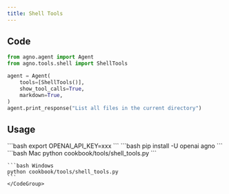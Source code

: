 ```yaml
---
title: Shell Tools
---
```


## Code

```python cookbook/tools/shell_tools.py
from agno.agent import Agent
from agno.tools.shell import ShellTools

agent = Agent(
    tools=[ShellTools()],
    show_tool_calls=True,
    markdown=True,
)
agent.print_response("List all files in the current directory")
```

## Usage

<Steps>
  <Snippet file="create-venv-step.mdx" />

  <Step title="Set your API key">
    ```bash
    export OPENAI_API_KEY=xxx
    ```
  </Step> 

  <Step title="Install libraries">
    ```bash
    pip install -U openai agno
    ```
  </Step>

  <Step title="Run Agent">
    <CodeGroup>
    ```bash Mac
    python cookbook/tools/shell_tools.py
    ```

    ```bash Windows
    python cookbook/tools/shell_tools.py
    ```
    </CodeGroup>
  </Step>
</Steps>